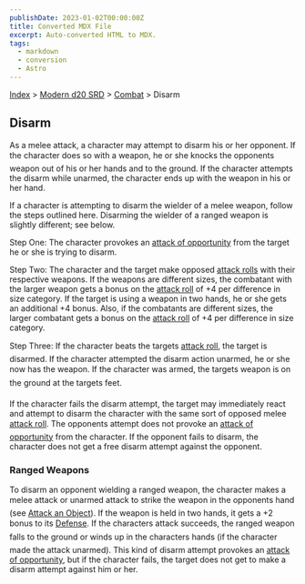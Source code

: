 ```yaml
---
publishDate: 2023-01-02T00:00:00Z
title: Converted MDX File
excerpt: Auto-converted HTML to MDX.
tags:
  - markdown
  - conversion
  - Astro
---
```






[Index](-index) > [Modern d20 SRD](modern-d20-srd-index) > [Combat](modern-d20-srd-combat-index) > Disarm




## Disarm


As a melee attack, a character may attempt to disarm his or her opponent.
  If the character does so with a weapon, he or she knocks the opponents weapon
  out of his or her hands and to the ground. If the character attempts the disarm
  while unarmed, the character ends up with the weapon in his or her hand.


If a character is attempting to disarm the wielder of a melee weapon, follow the steps outlined here. Disarming the wielder of a ranged weapon is slightly different; see below.


Step One: The character provokes an [attack
  of opportunity](modern-d20-srd-combat-attacks-of-opportunity) from the target he or she is trying to disarm.


Step Two: The character and the target make opposed [attack
  rolls](modern-d20-srd-combat-attack-roll) with their respective weapons. If the weapons are different sizes, the combatant with the larger weapon gets a bonus on the [attack
  roll](modern-d20-srd-combat-attack-roll) of +4 per difference in size category. If the target is using a weapon in two hands, he or she gets an additional +4 bonus. Also, if the combatants are different sizes, the larger combatant gets a bonus on the [attack
  roll](modern-d20-srd-combat-attack-roll) of +4 per difference in size category.


Step Three: If the character beats the targets [attack
  roll](modern-d20-srd-combat-attack-roll), the target is disarmed. If the character attempted the disarm action unarmed, he or she now has the weapon. If the character was armed, the targets weapon is on the ground at the targets feet.


If the character fails the disarm attempt, the target may immediately react and attempt to disarm the character with the same sort of opposed melee [attack
  roll](modern-d20-srd-combat-attack-roll). The opponents attempt does not provoke an [attack
  of opportunity](modern-d20-srd-combat-attacks-of-opportunity) from the character. If the opponent fails to disarm, the character does not get a free disarm attempt against the opponent.


### Ranged Weapons


To disarm an opponent wielding a ranged weapon, the character makes a melee attack or unarmed attack to strike the weapon in the opponents hand (see [Attack
  an Object](modern-d20-srd-combat-attack-an-object)). If the weapon is held in two hands, it gets a +2 bonus to its [Defense](modern-d20-srd-combat-defense). If the characters attack succeeds, the ranged weapon falls to the ground or winds up in the characters hands (if the character made the attack unarmed). This kind of disarm attempt provokes an [attack
  of opportunity](modern-d20-srd-combat-attacks-of-opportunity), but if the character fails, the target does not get to make a disarm attempt against him or her.




